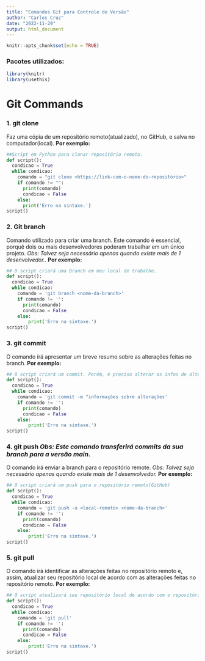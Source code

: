 ```yaml
---
title: "Comandos Git para Controle de Versão"
author: "Carlos Cruz"
date: "2022-11-29"
output: html_document
---
```


```r
knitr::opts_chunk$set(echo = TRUE)
```
### **Pacotes utilizados:**
```r
library(knitr)
library(usethis)
```
# **Git Commands**

### **1. git clone**
  Faz uma cópia de um repositório remoto(atualizado), no GitHub, e salva no computador(local). **Por exemplo:**
```Python
##Script em Python para clonar repositório remoto.
def script():
  condicao = True
  while condicao:
    comando = "git clone <https://link-com-o-nome-do-repositório>"
    if comando != "":
      print(comando)
      condicao = False
    else:
      print('Erro na sintaxe.')
script()
```
### **2. Git branch**
  Comando utilizado para criar uma branch. Este comando é essencial, porquê dois ou mais desenvolvedores poderam trabalhar em um único projeto. *Obs: Talvez seja necessário apenas quando existe mais de 1 desenvolvedor.*. **Por exemplo:** 
```Python
## O script criará uma branch em meu local de trabalho.
def script():
  condicao = True
  while condicao:
    comando = 'git branch <nome-da-branch>'
    if comando != '':
      print(comando)
      condicao = False
    else:
        print('Erro na sintaxe.')
script()
```
### **3. git commit**
  O comando irá apresentar um breve resumo sobre as alterações feitas no branch. __Por exemplo:__
```Python
## O script criará um commit. Porém, é preciso alterar as infos de alterações.
def script():
  condicao = True
  while condicao:
    comando = 'git commit -m "informações sobre alterações'
    if comando != '':
      print(comando)
      condicao = False
    else:
        print('Erro na sintaxe.')
script()
```
### 4. **git push** *Obs: Este comando transferirá commits da sua branch para a versão main.*
  O comando irá enviar a branch para o repositório remote. *Obs: Talvez seja necessário apenas quando existe mais de 1 desenvolvedor.*
**Por exemplo:**
```Python
## O script criará um push para o repositório remoto(GitHub)
def script():
  condicao = True
  while condicao:
    comando = 'git push -u <local-remoto> <nome-da-branch>'
    if comando != '':
      print(comando)
      condicao = False
    else:
        print('Erro na sintaxe.')
script()
```
### 5. **git pull**
  O comando irá identificar as alterações feitas no repositório remoto e, assim, atualizar seu repositório local de acordo com as alterações feitas no repositório remoto. __Por exemplo:__
```Python
## O script atualizará seu repositório local de acordo com o repositório remoto.
def script():
  condicao = True
  while condicao:
    comando = 'git pull'
    if comando != '':
      print(comando)
      condicao = False
    else:
        print('Erro na sintaxe.')
script()
```
  
  